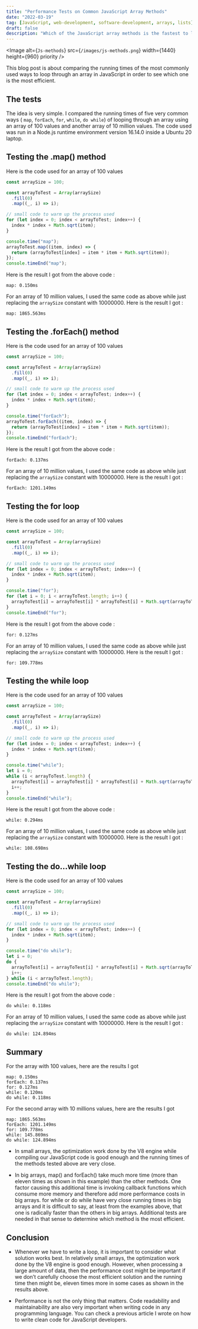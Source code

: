 ```yaml
---
title: "Performance Tests on Common JavaScript Array Methods"
date: "2022-03-19"
tag: [JavaScript, web-development, software-development, arrays, lists]
draft: false
description: "Which of the JavaScript array methods is the fastest to loop through an array ? "
---
```


<Image
  alt={`Js-methods`}
  src={`/images/js-methods.png`}
  width={1440}
  height={960}
  priority
/>

This blog post is about comparing the running times of the most commonly used ways to loop through an array in JavaScript in order to see which one is the most efficient.

## The tests

The idea is very simple. I compared the running times of five very common ways ( `map`, `forEach`, `for`, `while`, `do while`) of looping through an array using an array of 100 values and another array of 10 million values.
The code used was run in a Node.js runtime environment version 16.14.0 inside a Ubuntu 20 laptop.

## Testing the .map() method

Here is the code used for an array of 100 values

```javascript
const arraySize = 100;

const arrayToTest = Array(arraySize)
  .fill(0)
  .map((_, i) => i);

// small code to warm up the process used
for (let index = 0; index < arrayToTest; index++) {
  index * index + Math.sqrt(item);
}

console.time("map");
arrayToTest.map((item, index) => {
  return (arrayToTest[index] = item * item + Math.sqrt(item));
});
console.timeEnd("map");
```

Here is the result I got from the above code :

```text
map: 0.150ms
```

For an array of 10 million values, I used the same code as above while just replacing the `arraySize` constant with 10000000. Here is the result I got :

```text
map: 1865.563ms
```

## Testing the .forEach() method

Here is the code used for an array of 100 values

```javascript
const arraySize = 100;

const arrayToTest = Array(arraySize)
  .fill(0)
  .map((_, i) => i);

// small code to warm up the process used
for (let index = 0; index < arrayToTest; index++) {
  index * index + Math.sqrt(item);
}

console.time("forEach");
arrayToTest.forEach((item, index) => {
  return (arrayToTest[index] = item * item + Math.sqrt(item));
});
console.timeEnd("forEach");
```

Here is the result I got from the above code :

```text
forEach: 0.137ms
```

For an array of 10 million values, I used the same code as above while just replacing the `arraySize` constant with 10000000. Here is the result I got :

```text
forEach: 1201.149ms
```

## Testing the for loop

Here is the code used for an array of 100 values

```javascript
const arraySize = 100;

const arrayToTest = Array(arraySize)
  .fill(0)
  .map((_, i) => i);

// small code to warm up the process used
for (let index = 0; index < arrayToTest; index++) {
  index * index + Math.sqrt(item);
}

console.time("for");
for (let i = 0; i < arrayToTest.length; i++) {
  arrayToTest[i] = arrayToTest[i] * arrayToTest[i] + Math.sqrt(arrayToTest[i]);
}
console.timeEnd("for");
```

Here is the result I got from the above code :

```text
for: 0.127ms
```

For an array of 10 million values, I used the same code as above while just replacing the `arraySize` constant with 10000000. Here is the result I got :

```text
for: 109.778ms
```

## Testing the while loop

Here is the code used for an array of 100 values

```javascript
const arraySize = 100;

const arrayToTest = Array(arraySize)
  .fill(0)
  .map((_, i) => i);

// small code to warm up the process used
for (let index = 0; index < arrayToTest; index++) {
  index * index + Math.sqrt(item);
}

console.time("while");
let i = 0;
while (i < arrayToTest.length) {
  arrayToTest[i] = arrayToTest[i] * arrayToTest[i] + Math.sqrt(arrayToTest[i]);
  i++;
}
console.timeEnd("while");
```

Here is the result I got from the above code :

```text
while: 0.294ms
```

For an array of 10 million values, I used the same code as above while just replacing the `arraySize` constant with 10000000. Here is the result I got :

```text
while: 108.698ms
```

## Testing the do…while loop

Here is the code used for an array of 100 values

```javascript
const arraySize = 100;

const arrayToTest = Array(arraySize)
  .fill(0)
  .map((_, i) => i);

// small code to warm up the process used
for (let index = 0; index < arrayToTest; index++) {
  index * index + Math.sqrt(item);
}

console.time("do while");
let i = 0;
do {
  arrayToTest[i] = arrayToTest[i] * arrayToTest[i] + Math.sqrt(arrayToTest[i]);
  i++;
} while (i < arrayToTest.length);
console.timeEnd("do while");
```

Here is the result I got from the above code :

```text
do while: 0.118ms
```

For an array of 10 million values, I used the same code as above while just replacing the `arraySize` constant with 10000000. Here is the result I got :

```text
do while: 124.894ms
```

## Summary

For the array with 100 values, here are the results I got

```text
map: 0.150ms
forEach: 0.137ms
for: 0.127ms
while: 0.120ms
do while: 0.118ms
```

For the second array with 10 millions values, here are the results I got

```text
map: 1865.563ms
forEach: 1201.149ms
for: 109.778ms
while: 145.869ms
do while: 124.894ms
```

- In small arrays, the optimization work done by the V8 engine while compiling our JavaScript code is good enough and the running times of the methods tested above are very close.

- In big arrays, map() and forEach() take much more time (more than eleven times as shown in this example) than the other methods.
  One factor causing this additional time is invoking callback functions which consume more memory and therefore add more performance costs in big arrays.
  for while or do while have very close running times in big arrays and it is difficult to say, at least from the examples above, that one is radically faster than the others in big arrays.
  Additional tests are needed in that sense to determine which method is the most efficient.

## Conclusion

- Whenever we have to write a loop, it is important to consider what solution works best.
  In relatively small arrays, the optimization work done by the V8 engine is good enough.
  However, when processing a large amount of data, then the performance cost might be important if we don’t carefully choose the most efficient solution and the running time then might be, eleven times more in some cases as shown in the results above.

- Performance is not the only thing that matters.
  Code readability and maintainability are also very important when writing code in any programming language.
  You can check a previous article I wrote on how to write clean code for JavaScript developers.

